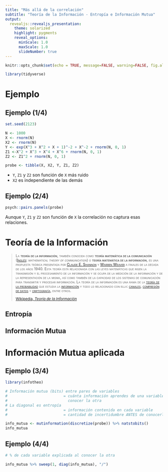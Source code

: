 ```yaml
---
title: "Más allá de la correlación"
subtitle: "Teoría de la Información - Entropía e Información Mutua"
output: 
  revealjs::revealjs_presentation:
    theme: solarized
    highlight: pygments
    reveal_options:
      minScale: 1.0
      maxScale: 1.0
      slideNumber: true
---
```


```r
knitr::opts_chunk$set(echo = TRUE, message=FALSE, warning=FALSE, fig.align='center')

library(tidyverse)
```

# Ejemplo

## Ejemplo (1/4)

```r
set.seed(2123)

N <- 1000
X <- rnorm(N)
X2 <- rnorm(N)
Y <- exp(X^3 + X^2 + X + 1)^-2 + X^-2 + rnorm(N, 0, 1)
Z1 <-X^2 + X^3 + X^4 + X^6 + rnorm(N, 0, 1)
Z2 <- Z1^2 + rnorm(N, 0, 1)

probe <- tibble(X, X2, Y, Z1, Z2)
```

-   `Y`, `Z1` y `Z2` son función de `X` más ruido
-   `X2` es independiente de las demás

## Ejemplo (2/4)

```r
psych::pairs.panels(probe)
```

Aunque `Y`, `Z1` y `Z2` son función de `X` la correlación no captura esas relaciones.

# Teoría de la Información

<small>

> [La **teoría de la información**, también conocida como **teoría matemática de la comunicación** ([Inglés](https://es.wikipedia.org/wiki/Idioma_ingl%C3%A9s "Idioma inglés"): *mathematical theory of communication*) o **teoría matemática de la información**, es una propuesta teórica presentada por [Claude E. Shannon](https://es.wikipedia.org/wiki/Claude_Shannon "Claude Shannon") y [Warren Weaver](https://es.wikipedia.org/wiki/Warren_Weaver "Warren Weaver") a finales de la década de los años 1940. Esta teoría está relacionada con las leyes matemáticas que rigen la transmisión y el procesamiento de la información y se ocupa de la medición de la información y de la representación de la misma, así como también de la capacidad de los sistemas de comunicación para transmitir y procesar información. La teoría de la información es una rama de la [teoría de la probabilidad](https://es.wikipedia.org/wiki/Teor%C3%ADa_de_la_probabilidad "Teoría de la probabilidad") que estudia la [información](https://es.wikipedia.org/wiki/Informaci%C3%B3n "Información") y todo lo relacionado con ella: [canales](https://es.wikipedia.org/wiki/Canal_de_comunicaciones "Canal de comunicaciones"), [compresión de datos](https://es.wikipedia.org/wiki/Compresi%C3%B3n_de_datos "Compresión de datos") y [criptografía](https://es.wikipedia.org/wiki/Criptograf%C3%ADa "Criptografía"), entre otros.]{.smallcaps}
>
> [Wikipedia, *Teoría de la Información*](https://es.wikipedia.org/wiki/Teor%C3%ADa_de_la_informaci%C3%B3n)

</small>

## Entropía

## Información Mutua

# Información Mutua aplicada

## Ejemplo (3/4)

```r
library(infotheo)

# Información mutua (bits) entre pares de variables
#                         = cuánta información aprendes de una variable al 
#                           conocer la otra
# La diagonal es entropía 
#                         = información contenida en cada variable 
#                         = cantidad de incertidumbre ANTES de conocerla

info_mutua <- mutinformation(discretize(probe)) %>% natstobits() 
info_mutua
```

## Ejemplo (4/4)
```r
# % de cada variable explicada al conocer la otra

info_mutua %>% sweep(1, diag(info_mutua), "/")
```
